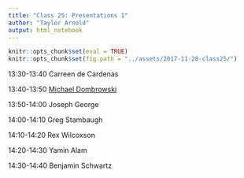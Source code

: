 ```yaml
---
title: "Class 25: Presentations 1"
author: "Taylor Arnold"
output: html_notebook
---
```


```r
knitr::opts_chunk$set(eval = TRUE)
knitr::opts_chunk$set(fig.path = "../assets/2017-11-28-class25/")
```


13:30-13:40	Carreen de Cardenas

13:40-13:50	[Michael Dombrowski](../assets/final_project/michael_dombrowski.html)

13:50-14:00	Joseph George

14:00-14:10	Greg Stambaugh

14:10-14:20	Rex Wilcoxson

14:20-14:30	Yamin Alam

14:30-14:40	Benjamin Schwartz
